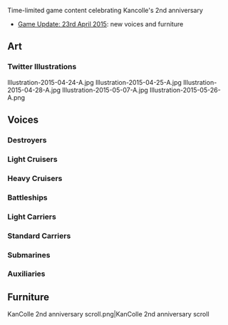 Time-limited game content celebrating Kancolle's 2nd anniversary
* [[Thread:222651|Game Update: 23rd April 2015]]: new voices and furniture

==Art==
===Twitter Illustrations===
<gallery spacing="small" bordercolor="transparent" captionalign="center" hideaddbutton="true">
Illustration-2015-04-24-A.jpg
Illustration-2015-04-25-A.jpg
Illustration-2015-04-28-A.jpg
Illustration-2015-05-07-A.jpg
Illustration-2015-05-26-A.png
</gallery>

==Voices==
{{SeasonalTOC|Mutsuki|Kisaragi|Yayoi|Uzuki|Satsuki|Fumizuki|Nagatsuki|Kikuzuki|Mikazuki|Mochizuki|Fubuki|Shirayuki|Hatsuyuki|Miyuki|Murakumo|Ayanami|Shikinami|Hatsuharu|Nenohi|Hatsushimo|Shiratsuyu|Shigure|Murasame|Yuudachi|Samidare|Suzukaze|Yamagumo|Asagumo|Kagerou|Shiranui|Kuroshio|Hatsukaze|Yukikaze|Tokitsukaze|Hamakaze|Nowaki|Maikaze|Asashimo|Akizuki|Ooi|Kitakami|Yura|Kinu|Abukuma|Katori|Yuubari|Furutaka|Kako|Myoukou|Nachi|Ashigara|Haguro|Maya|Choukai|Suzuya|Kumano|Prinz Eugen|Kongou|Hiei|Haruna|Kirishima|Fusou|Yamashiro|Ise|Hyuuga|Ryuujou|Hiyou|Junyou|Shouhou|Zuihou|Akagi|Souryuu|Hiryuu|Shoukaku|Zuikaku|Amagi|U-511|Akashi}}
===Destroyers===
{{SeasonalQuotes|
{{SeasonalQuote|Mutsuki
|ja = およ？二周年にゃしぃ～。提督、如月ちゃん、二周年だよ、二周年！
|en = Oh? Second anniversary～? Admiral! Kisaragi-chan! It's the second anniversary!
}}
{{SeasonalQuote|Kisaragi
|ja = 司令官、二周年ですって。ほんとに如月も驚いちゃう。今日は二人でお祝いしましょう。
|en = Commander, today is the two years anniversary. Really, I was surprised, too. Let us two celebrate.
}}
{{SeasonalQuote|Yayoi
|ja = 司令官…二周年…おめでとう…です。弥生も…嬉しい…です…はい。
|en = Commander, congrats....on the two years anniversary. Yayoi....is happy, too. Yup.
}}
{{SeasonalQuote|Uzuki
|ja = 司令かぁ～ん、二周年だぴょん！うーちゃんも嬉しいぴょん！ぴしぃっ！
|en = Commander! It's the two years anniversary-pyon. U-chan is happy-pyon! Splash!
}}
{{SeasonalQuote|Satsuki
|ja = 今日は特別な日なんだってさ。司令官がいれば、ぼくにはいつも、特別な日だけどね…。
|en = Apparently, today's a special day. But to me, everyday's a special day if I'm with you commander....
}}
{{SeasonalQuote|Fumizuki
|ja = 司令官、今日みたいな日はあたしが傍にいなきゃね。だって、特別でしょ。
|en = Commander, for days like this, I have to be next to you. Because it's special, isn't it?
}}
{{SeasonalQuote|Nagatsuki
|ja = 司令官、今日は特別な日だな。
|en = Commander, it looks like today is a special day.
}}
{{SeasonalQuote|Kikuzuki
|ja = 司令官、今日は特別な日、らしいな…。菊月でいいなら、共に祝ってもいいが…。
|en = Commander, it seems today is a special day.... It'd be good if we could celebrate it together....
}}
{{SeasonalQuote|Mikazuki
|ja = 司令官、今日は特別な日。この三日月が、しっかりエスコートしてあげますね。
|en = Commander, today is a very special day. This Mikazuki will firmly escort you.
}}
{{SeasonalQuote|Mochizuki
|ja = うぅ～。二周年とかってマジ～？すげ～、ありえねぇ～。まあ、とりあえず寝よっか。
|en = Uuu~. Second anniversary, seriously? Wow~, no way~. Well, for now, I guess I'll sleep.
}}
{{SeasonalQuote|Fubuki
|ja = 司令官、今日は私たちにとって、特別な日ですね。ご一緒できて幸せです、はい！
|en = Commander, today is an important day to us! I'm happy that you were together with us, yes!
}}
{{SeasonalQuote|Shirayuki
|ja = 司令官、今日は特別な日ですね。白雪も、嬉しいです、素敵ですね。
|en = Commander, today is a special day, right? Shirayuki is happy, too. How wonderful.
}}
{{SeasonalQuote|Hatsuyuki
|ja = 寝ててわからなかったけど…今日は記念日なんだね。悪くは…ない、ね。
|en = I don't get what's going on since I was sleeping.... It's an anniversary today, right? Not....bad.
}}
{{SeasonalQuote|Miyuki
|ja = おおそうか！今日は特別な日じゃん、忘れてた！司令官、これからもよろしくな！
|en = Oh, I see! Today's a special day! I forgot! Commander, I look forward to working with you!
}}
{{SeasonalQuote|Murakumo
|ja = そっか、今日は特別な日じゃない！よし、あんたもついてらっしゃい！
|en = Oh, isn't today an important day!? Okay, you come here, too!
}}
{{SeasonalQuote|Ayanami
|ja = やーりーまぁしたー。しれーかん、二周年、本当に、おめでとうございます、えへへ。
|en = I did it! Commander, congratulations on this two years anniversary. Ehehe.
}}
{{SeasonalQuote|Shikinami
|ja = 司令官、二周年だってね…。ちょっとだけ、マジうれしいね。いや、ちょっとだけだよ…うん…
|en = Commander, it's the second anniversary.... I'm only a little happy. No, just a little bit....yeah....
}}
{{SeasonalQuote|Hatsuharu
|ja = うむ、めでたいの。今日という日を貴様と祝えて、わらわも嬉しいぞ。よきかな。
|en = Yeah, congrats! To celebrate a day like today with you, we, too, are happy. Good.
}}
{{SeasonalQuote|Nenohi
|ja = 今日は何の日？そう、子日、じゃないけど、特別の日。やったね。
|en = What day is it today? Yeah! It's Nenohi~! It's not, but it's a special day! Yeah!
}}
{{SeasonalQuote|Hatsushimo
|ja = 今日は大切な日ですね、なんか輪形陣でお祝いしたくなりますね。えっ？ならない？
|en = Today is an important day, isn't it? We'll celebrate in something like a diamond formation. Eh? We won't?
|note = The ships of [[wikipedia:Operation Ten-Go|Operation Ten-Go]] sailed in a diamond formation.
}}
{{SeasonalQuote|Shiratsuyu
|ja = 提督、今日はいっちばん特別な日だよ。やったね！あたしもうれしい！　うん！
|en = Admiral! Today's the most special day! You did it! I'm happy too! Yeah!
}}
{{SeasonalQuote|Shigure
|ja = 提督、雨があがったね…。今日はぼくにも大切な日さ…。
|en = Admiral, the rain has stopped.... Today is an important day to Shigure, too!
}}
{{SeasonalQuote|Murasame
|ja = はぁーいはぁーい。今日は大事な日。提督、ちゃんと覚えてた?　本当?　よかった。
|en = Hey~! Hey~! Today's an important day. Admiral, did you remember? Really? I'm glad.
}}
{{SeasonalQuote|Yuudachi
|ja = 今日は大事な日っぽい。そんな日は、みんなで素敵なパーティー、しましょ！
|en = It's an impoitant day! We should celebrate with an amazing party on such day!
}}
{{SeasonalQuote|Samidare
|ja = 提督、今日は記念日ですね？素敵ですね？五月雨、いつもより頑張っちゃいます！
|en = Admiral, today is an anniversary, right? It's amazing! Samidare will try harder than usual!
}}
{{SeasonalQuote|Suzukaze
|ja = てやんでぇ！今日はすっげえ大切な日じゃねえか！提督、おめっとさん！なぁ！
|en = Wait! Isn't today a very important day? Admiral, congrats! Yup!
}}
{{SeasonalQuote|Yamagumo
|ja = 司令さ～ん、今日は特別な日ね～。ご一緒できて、山雲嬉しいです～。うふふ…
|en = Admiral~, today is special, right~? Yamagumo is happy to be able to be with you~. Ufufu....
}}
{{SeasonalQuote|Asagumo
|ja = そっかぁ、今日は特別な日なのね。司令、良かったね。あたしも、ちょっと嬉しいわ。
|en = So, today is a special day? Commander, good for you. I'm a little bit happy, too.
}}
{{SeasonalQuote|Kagerou
|ja = 今日は大事な日じゃない？司令、皆、おめでとう！
|en = Isn't today an important day? Commander, everyone, congrats!
}}
{{SeasonalQuote|Shiranui
|ja = 司令、今日は大切な日ではないですか？そうですか…それは、喜ばしいですね。
|en = Commander, isn't today a really important day? Really...? Well then, it's delightful.
}}
{{SeasonalQuote|Kuroshio
|ja = 司令はん、今日は記念日やね？うちも嬉しいわぁ！
|en = Commander, today is an anniversary, right? Kuroshio is happy, too!
}}
{{SeasonalQuote|Hatsukaze
|ja = 今日は特別な日よね。提督さんと一緒にすごせて嬉しいわ。
|en = Today is special, right? I'm happy to spend this time with you.
}}
{{SeasonalQuote|Yukikaze
|ja = 司令ー、記念日ですね。おめでとう御座います、雪風もうれしいです。
|en = Admiral, it's a memorial day. Congratulations, Yukikaze is happy, too.
}}
{{SeasonalQuote|Tokitsukaze
|ja = しれぇー。二周年だって、早いねー、あたしもビックリだよー。良かったね。
|en = Hey Commaaaander~ It’s been two years! That was fast! I was surprised, too! I’m so glad, y'know~
}}
{{SeasonalQuote|Hamakaze
|ja = 提督、今日は特別な日ですね。なんだか、少し、私も嬉しいです。
|en = Admiral, today is special, right? Somehow, Hamakaze is a little bit happy, too.
}}
{{SeasonalQuote|Nowaki
|ja = そうですか…今日は特別な日なんですね。司令、良かったですね。そうですか…。
|en = I see... today is a special day. Commander, that's great, really...
}}
{{SeasonalQuote|Maikaze
|ja = 提督、今日は素敵な大切な日じゃない？舞風と踊ろうよ、ねー。それ、ワン、ツウー。
|en = Admiral, today is a nice, important day. Let's dance with Maikaze~ Now, one, two~
}}
{{SeasonalQuote|Asashimo
|ja = よっしゃー！今日は特別な日じゃんか！よし！司令、一緒に祝おうぜ。なぁ！
|en = Yeah! Today is special day! Alright! Commander, let's celebrate together, ok?
}}
{{SeasonalQuote|Akizuki
|ja = 二周年！おめでとうございます、しれぇ！これからも、秋月、艦隊防空、頑張ります！
|en = Commander, congratulations on the two years anniversary! From now, Akizuki will give her best in AA-defense for the fleet!
}}
}}
===Light Cruisers===
{{SeasonalQuotes|
{{SeasonalQuote|Ooi
|ja = 今日は大切な日、ここはやっぱり北上さんと過ごさないと。北上さあーーーーーん
|en = Today's an important day! During a day like this, it's the best to spend the day with Kitakami-san! Kitakami-saaaaan!
}}
{{SeasonalQuote|Kitakami
|ja = うん？今日って特別な日なんだ…忘れてたぁ…うわぁ！駆逐艦集まってくんなぁ…！
|en = Huh? I forgot....that today is a special day.... Whoa! All the destroyers - don't gather around me...!
}}
{{SeasonalQuote|Yura
|ja = 今日は由良達にも大切な日。提督さん、これからもよろしくね？ねっ。
|en = Today is an important day to Yura, too. Admiral-san, let us do our best from now on, too, ok?
}}
{{SeasonalQuote|Kinu
|ja = にーやったあああ、二周年、鬼怒はね…嬉しいよ、艦隊と提督に乾杯。
|en = We maaaade it. Two years. You know Kinu is....happy. Cheers with you & the fleet.
}}
{{SeasonalQuote|Abukuma
|ja = 二周年です、二周年。私的に超OKです。提督、おめでとう御座います。
|en = It's two years, two years. For me, it's super okay. Admiral, congratulations.
}}
{{SeasonalQuote|Yuubari
|ja = おめでとう、提督と私たち。今日は特別な日ね。あとで感想、たっぷり聞かせてね！
|en = Congratulations, today is an important day for you & us. Tell us your thoughts after this, Admiral!
}}
}}
===Heavy Cruisers===
{{SeasonalQuotes|
{{SeasonalQuote|Furutaka
|ja = 提督、今日は素敵な日。ご一緒できて古鷹、光栄です！いつも感謝してます！
|en = Today is a wonderful day, Admiral! Furutaka is honored to be with you! Thanks as always!
}}
{{SeasonalQuote|Kako
|ja = 今日を提督と過ごせて、嬉しいよ！
|en = To be able to spend such a day with the Admiral - I'm happy!
}}
{{SeasonalQuote|Myoukou
|ja = 提督！おめでとうございます！二周年ですね！私たちも本当に嬉しいです、はい！
|en = Congratulations, Admiral! It's a two years anniversary! We, too, are also happy about this, yep!
}}
{{SeasonalQuote|Nachi
|ja = 二周年か、貴様との付き合いも。いいだろう、今夜は飲もう！なーに、逃がさんぞぉ！
|en = Two years anniversary, huh? Our meeting was good! Let's drink tonight! What...?! I won't let you run away!
}}
{{SeasonalQuote|Ashigara
|ja = 二周年じゃない二周年！これは凄いわぁ！漲ってきたわぁ！大量のカツを揚げるわぁ！
|en = Isn't it our two years anniversary!? This is amazing! I'm filled with passion! I am gonna make many katsudons!
|note = As usual with Ashigara, the homophone katsu refers to 'to win' or 'to be victorious' & cutlet.
}}
{{SeasonalQuote|Haguro
|ja = 司令官さん、二周年ですね！本当に、ありがとうございます！羽黒も、嬉しいです！
|en = Commander, it's a two years anniversary today! Congratulations! Haguro is happy too!
}}
{{SeasonalQuote|Maya
|ja = 遂に私たちも二周年って訳か。提督、これまでありがとうな！あぁ！嬉しいぜ！
|en = We finally reached two years, too! Thanks for all you've done, Admiral! Ahh! I'm happy!
}}
{{SeasonalQuote|Choukai
|ja = 二周年、ですね。本当に、おめでとうございます。そして、いつもありがとうございます！
|en = Two years already.... Congratulations! Also, thanks you as always!
}}
{{SeasonalQuote|Suzuya
|ja = チーッス！提督、今日は記念日じゃん？鈴谷も、ちょっち嬉しいかな。うん！
|en = Cheese! Isn't today an anniversary, Admiral? Suzuya is happy, too, yup!
}}
{{SeasonalQuote|Kumano
|ja = 提督、今日は素晴らしい記念日ではなくて？シャンパンでお祝いするのかしら？
|en = Admiral, today is an important day, right? Shall we celebrate with champagne?
}}
{{SeasonalQuote|Prinz Eugen
|ja = 今日は素敵な日ですね。アドミラールさん、いつもありがとう、えへへへ。
|en = Today is a wonderful day! Good work as usual, Admiral! Ehehe.
}}
}}
===Battleships===
{{SeasonalQuotes|
{{SeasonalQuote|Kongou
|ja = Hey、提督ぅー！Second anniversaryだよ！Congratulations!!
|en = Hey, Admiral~! It's the second anniversary! Congratulations!!
}}
{{SeasonalQuote|Hiei
|ja = 比叡、恋も、二周年も、気合、入れて、いきます、はーい！
|en = Hiei, with both love & the second anniversary, going in full spirit! Yes!
}}
{{SeasonalQuote|Haruna
|ja = 提督？榛名と一緒に二周年を迎えていただいて、本当にありがとうございます。榛名、感激です
|en = Admiral? Haruna is thankful for being together with you for the second anniversary. Haruna is deeply moved.
}}
{{SeasonalQuote|Kirishima
|ja = マイク音量大丈夫…？チェック、ワンツー……。よし。フー…。2周年本当におめでとうございます。これからも…。えっ？長い？
|en = Is the mic volume okay...? Check, one-two.... Alright.... Congratulations on the second anniversary. From here onwards.... Eh? Too long?
}}
{{SeasonalQuote|Fusou
|ja = 山城、二周年よ。私たち二周年を迎えたのよ。さ、提督にご挨拶に行きましょう。
|en = Yamashiro! It's the second anniversary. We have just witnessed our second anniversary. Now, let's meet our Admiral.
}}
{{SeasonalQuote|Yamashiro
|ja = 姉さま、私たち、二周年みたいです。扶桑型姉妹も二周年です…。ふふふ…うふふ…うふふふふふふ…
|en = Nee-sama, it's our second anniversary. The Fusou-class sisters have been together for two years by now....Fufufu....Ufufu....Ufufufufufufu....
}}
{{SeasonalQuote|Ise
|ja = 今日はめでたい日かぁ。日向、いいね、楽しい気分だね。今日は飲んじゃおうか。
|en = Today is a happy day? Hyuuga is in a good mood. Shall we get drunk today?
}}
{{SeasonalQuote|Hyuuga
|ja = そうか？今日はおめでたい日なのだな．．．皆嬉しそうだ。まあ．．．悪くないな。
|en = Oh? So, it's an anniversary today.... Looks like everybody is happy. Well, that's not too bad.
}}
}}
===Light Carriers===
{{SeasonalQuotes|
{{SeasonalQuote|Ryuujou
|ja = えらいこっちゃ！二周年やでぇ！えらいこっちゃでぇ！
|en = Holy cow! It's a two years anniversary! Holy cow indeed!
}}
{{SeasonalQuote|Hiyou
|ja = そっかぁ、今日は特別な日なのね。隼鷹、もう真っ赤だし…。どんだけ飲んでるの…？
|en = So, today is a special day. Jun'you, you're already red.... How long are you going to drink...?
}}
{{SeasonalQuote|Junyou
|ja = おぉ、今日は特別な日じゃん！よぉーし、いい酒を開けてヒャッハーしようぜ！
|en = Ooh! Isn't today an important day? Good! Let's open some sake &.... Woohoo!
}}
{{SeasonalQuote|Shouhou
|ja = 提督、私たち、遂に二周年を迎えることとなりました。これまで支えてくれて本当にありがとう、感謝いたします！
|en = Admiral, we finally reached our two years anniversary. We're truly thankful for your support through out the years!
}}
{{SeasonalQuote|Zuihou
|ja = 提督、今日は素敵な一日ですね。そんな日に一緒に卵焼き食べられて、良かったです！
|en = Admiral, today is a wonderful day! I'm happy to eat tamagoyaki together with you on such a day!
}}
}}
===Standard Carriers===
{{SeasonalQuotes|
{{SeasonalQuote|Akagi
|ja = 提督、加賀さん、私たち、二周年を迎えました。本当にうれしいですね。感謝です。
|en = Admiral, Kaga-san, we’ve reached our second anniversary! I’m very happy. My thanks!
}}
{{SeasonalQuote|Souryuu
|ja = おめでとう提督！そして私たち！今日はお祝いですね！酒保開けちゃいましょ！
|en = Congratulations to you, Admiral! And to everybody else, too! We're going to celebrate today, right? Time to open the canteen!
}}
{{SeasonalQuote|Hiryuu
|ja = そうか今日はお祝いなんだね！やったぁ！来年も、提督と一緒にお祝いしたい…ね？
|en = So we're gonna celebrate today! Yessss! Hiryuu wants to celebrate with the Admiral next year, too.... Okay?
}}
{{SeasonalQuote|Shoukaku
|ja = 二周年……私もとても嬉しく思います。瑞鶴？瑞鶴？あら？瑞鶴？いないの？
|en = Two years anniversary.... I, too, am incredibly happy about this. Zuikaku? Zuikaku? Oh my, Zuikaku? You aren't around?
}}
{{SeasonalQuote|Zuikaku
|ja = 提督さん、翔鶴姉、おめでとう！二周年だね！何か信じられないね。来年も翔鶴姉たちとこの日を迎えられるといいな♪
|en = Admiral-san, Shoukaku-nee, congratulations! It's the two years anniversary! It's hard to believe, isn't it? It'd be nice if we could celebrate next year's anniversary with Shoukaku-nee & everyone as well!
}}
{{SeasonalQuote|Amagi
|ja = 提督、今日は特別な日ですね。天城、ご一緒できて光栄です。ふふっ、嬉し。
|en = Admiral, today is an important day, right? Amagi is honored to be with you! Fufu, I'm happy.
}}
}}
===Submarines===
{{SeasonalQuotes|
{{SeasonalQuote|U-511
|ja = おめでとうアドミラール、ユーもお祝いします！
|en = Congratulations, Admiral. Yuu will also celebrate!
|Ro-500
|ja2 = 提督、やったね。今日はお祭りだね。ろーちゃんも、嬉しいって！はい！
|en2 = Admiral, you did it! Today is a festival, right? Ro, too, is happy! Yup!
}}
}}
===Auxiliaries===
{{SeasonalQuotes|
{{SeasonalQuote|Katori
|ja = 提督、今日はとても大切な日ですね。そんな日にご一緒できて香取は、幸せです!
|en = Admiral, today is an important day. Katori is happy to be with you on such a day!
}}
{{SeasonalQuote|Akashi
|ja = 二周年ですって！おめでとうございます、提督！よく二年間戦い抜きました！えらい！
|en = Admiral, congratulations on the two years anniversary! We kept fighting to the bitter end for two years! Excellent!
}}
}}

==Furniture==
<gallery spacing="small" bordercolor="transparent" captionalign="center" hideaddbutton="true">
KanColle 2nd anniversary scroll.png|KanColle 2nd anniversary scroll
</gallery>